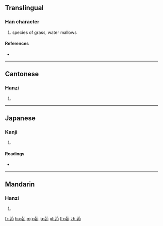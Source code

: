 {{character info/new}}
{{also|茅}}
==Translingual==

===Han character===
{{Han char|rn=140|rad=艸|as=05|sn=11|four=44727|canj=THHL}}

# species of grass, water mallows

====References====
* {{Han ref|kx=1026.060|dkj=30838|dj=1486.010|hdz=53195.020|uh=8306|ud=33542|bh=AD67|bd=44391}}

----

==Cantonese==

===Hanzi===
{{yue-hanzi|jyut=|y=maau5}}

# {{defn|lang=yue|sort=艸05}}

----

==Japanese==

===Kanji===
{{ja-kanji|grade=|rs=艸05}}

# {{defn|lang=ja|sort=艸05}}

====Readings====
* {{ja-readings|on=[[ぼう]] (bō), [[りゅう]] (ryū)|kun=[[めなわ]] (menawa), [[かや]] (kaya)|nanori=}}

----

==Mandarin==

===Hanzi===
{{cmn-hanzi|pin=[[mǎo]] ([[mao3]])|wg=mao<sup>3</sup>}}

# {{defn|lang=cmn|sort=艸05}}

[[fr:茆]]
[[hu:茆]]
[[mg:茆]]
[[ja:茆]]
[[pl:茆]]
[[th:茆]]
[[zh:茆]]